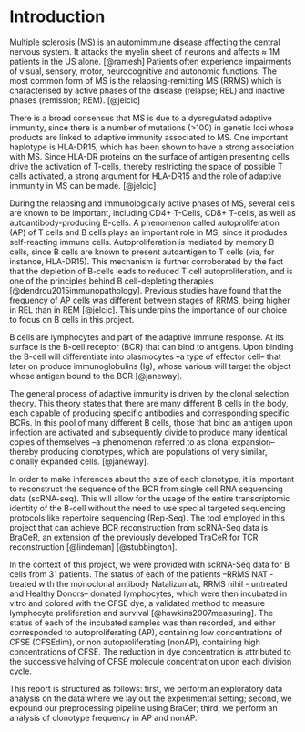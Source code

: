 # Introduction

Multiple sclerosis (MS) is an automimmune disease affecting the central nervous
system. It attacks the myelin sheet of neurons and affects $\approx$ 1M patients
in the US alone. [@ramesh] Patients often experience impairments of visual,
sensory, motor, neurocognitive and autonomic functions. The most common form of
MS is the relapsing-remitting MS (RRMS) which is characterised by active phases
of the disease (relapse; REL) and inactive phases (remission; REM). [@jelcic]

There is a broad consensus that MS is due to a dysregulated adaptive immunity,
since there is a number of mutations (>100) in genetic loci whose products are
linked to adaptive immunity associated to MS. One important haplotype is
HLA-DR15, which has been shown to have a strong association with MS. Since
HLA-DR proteins on the surface of antigen presenting cells drive the activation
of T-cells, thereby restricting the space of possible T cells activated, a
strong argument for HLA-DR15 and the role of adaptive immunity in MS can be
made. [@jelcic]

During the relapsing and immunologically active phases of MS, several cells are
known to be important, including CD4+ T-Cells, CD8+ T-cells, as well as
autoantibody-producing B-cells. A phenomenon called autoproliferation (AP) of T
cells and B cells plays an important role in MS, since it produdes self-reacting
immune cells. Autoproliferation is mediated by memory B-cells, since B cells are
known to present autoantigen to T cells (via, for instance, HLA-DR15). This
mechanism is further corroborated by the fact that the depletion of B-cells
leads to reduced T cell autoproliferation, and is one of the principles behind B
cell-depleting therapies [@dendrou2015immunopathology]. Previous studies have
found that the frequency of AP cells was different between stages of RRMS, being
higher in REL than in REM [@jelcic]. This underpins the importance of our choice
to focus on B cells in this project.

B cells are lymphocytes and part of the adaptive immune response. At its surface
is the B-cell receptor (BCR) that can bind to antigens. Upon binding the B-cell
will differentiate into plasmocytes --a type of effector cell-- that later on
produce immunoglobulins (Ig), whose various will target the object whose antigen
bound to the BCR [@janeway].

The general process of adaptive immunity is driven by the clonal selection
theory. This theory states that there are many different B cells in the body,
each capable of producing specific antibodies and corresponding specific BCRs.
In this pool of many different B cells, those that bind an antigen upon
infection are activated and subsequently divide to produce many identical copies
of themselves --a phenomenon referred to as clonal expansion-- thereby producing
clonotypes, which are populations of very similar, clonally expanded cells.
[@janeway].

In order to make inferences about the size of each clonotype, it is important to
reconstruct the sequence of the BCR from single cell RNA sequencing data
(scRNA-seq). This will allow for the usage of the entire transcriptomic identity
of the B-cell without the need to use special targeted sequencing protocols like
repertoire sequencing (Rep-Seq). The tool employed in this project that can
achieve BCR reconstruction from scRNA-Seq data is BraCeR, an extension of the
previously developed TraCeR for TCR reconstruction [@lindeman] [@stubbington].

In the context of this project, we were provided with scRNA-Seq data for B cells
from 31 patients. The status of each of the patients --RRMS NAT - treated with
the monoclonal antibody Natalizumab, RRMS nihil - untreated and Healthy Donors--
donated lymphocytes, which were then incubated in vitro and colored with the
CFSE dye, a validated method to measure lymphocyte proliferation and survival
[@hawkins2007measuring]. The status of each of the incubated samples was then
recorded, and either corresponded to autoproliferating (AP), containing low
concentrations of CFSE (CFSEdim), or non autoproliferating (nonAP), containing
high concentrations of CFSE. The reduction in dye concentration is attributed to
the successive halving of CFSE molecule concentration upon each division cycle.

This report is structured as follows: first, we perform an exploratory data
analysis on the data where we lay out the experimental setting; second, we
expound our preprocessing pipeline using BraCer; third, we perform an analysis
of clonotype frequency in AP and nonAP.
